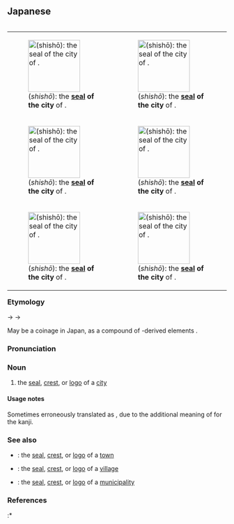 ==Japanese==
<div style="float:right;">
{| style="float:right;padding:0px;margin-right:-5px;"
| [[File:Kyoto_chapter.svg|thumb|none|119px|{{lang|ja|市章}} (''shishō''): the '''[[seal]] of the city''' of {{w|Kyoto}}.]]
| [[File:Tokyo_Tokyo_chapter.svg|thumb|none|119px|{{lang|ja|市章}} (''shishō''): the '''[[seal]] of the city''' of {{w|Tokyo}}.]]
|-
| [[File:Fukuoka_Fukuoka_chapter.svg|thumb|none|119px|{{lang|ja|市章}} (''shishō''): the '''[[seal]] of the city''' of {{w|Fukuoka}}.]]
| [[File:Symbol_of_Morioka,_Iwate.svg|thumb|none|119px|{{lang|ja|市章}} (''shishō''): the '''[[seal]] of the city''' of {{w|Morioka}}.]]
|-
| [[File:Symbol_of_Yamagata_Yamagata.svg|thumb|none|119px|{{lang|ja|市章}} (''shishō''): the '''[[seal]] of the city''' of {{w|Yamagata, Yamagata|Yamagata}}.]]
| [[File:Symbol_of_Yokohama_City.svg|thumb|none|119px|{{lang|ja|市章}} (''shishō''): the '''[[seal]] of the city''' of {{w|Yokohama}}.]]
|}
</div>
{{ja-kanjitab|yomi=o|し|しょう}}

===Etymology===
{{IPAchar|/ɕiɕjau/}} → {{IPAchar|/ɕiɕjɔː/}} → {{IPAchar|/ɕiɕjoː/}}

May be a coinage in Japan, as a compound of {{etyl|ltc|-}}-derived elements {{compound|lang=ja|sort=ししょう|市|tr1=shi|t1=city|章|tr2=shō|t2=seal, mark, logo}}.

===Pronunciation===
{{ja-pron|yomi=kanon|ししょう|acc=0|acc_ref=SMK5}}

===Noun===
{{ja-noun|ししょう|hhira=ししやう}}

# the [[seal]], [[crest]], or [[logo]] of a [[city]]

====Usage notes====
Sometimes erroneously translated as {{m|en|city}} {{m|en|chapter}}, due to the additional meaning of {{m|en|chapter|pos=of a book or other written document}} for the {{m|ja|章}} kanji.

===See also===
* {{ja-r|町章|ちょうしょう}}: the [[seal]], [[crest]], or [[logo]] of a [[town]]
* {{ja-r|村章|そんしょう}}: the [[seal]], [[crest]], or [[logo]] of a [[village]]
* {{ja-r|市町村章|しちょうそんしょう}}: the [[seal]], [[crest]], or [[logo]] of a [[municipality]] {{qualifier|without specifying size}}

===References===
<references/>
:* {{R:Kokugo Dai Jiten}}